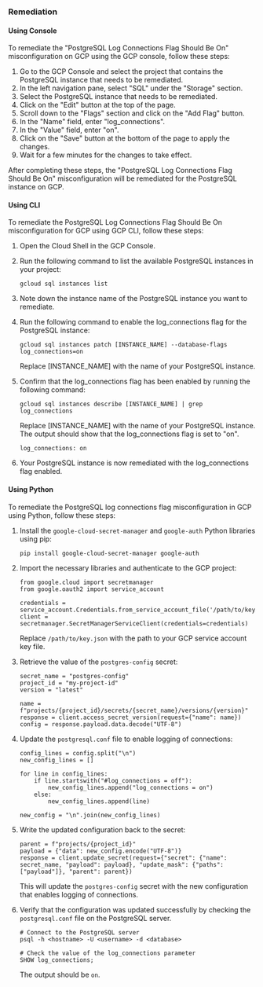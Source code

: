### Remediation

#### Using Console

To remediate the "PostgreSQL Log Connections Flag Should Be On" misconfiguration on GCP using the GCP console, follow these steps:

1. Go to the GCP Console and select the project that contains the PostgreSQL instance that needs to be remediated.
2. In the left navigation pane, select "SQL" under the "Storage" section.
3. Select the PostgreSQL instance that needs to be remediated.
4. Click on the "Edit" button at the top of the page.
5. Scroll down to the "Flags" section and click on the "Add Flag" button.
6. In the "Name" field, enter "log_connections".
7. In the "Value" field, enter "on".
8. Click on the "Save" button at the bottom of the page to apply the changes.
9. Wait for a few minutes for the changes to take effect.

After completing these steps, the "PostgreSQL Log Connections Flag Should Be On" misconfiguration will be remediated for the PostgreSQL instance on GCP.

#### Using CLI

To remediate the PostgreSQL Log Connections Flag Should Be On misconfiguration for GCP using GCP CLI, follow these steps:

1. Open the Cloud Shell in the GCP Console.

2. Run the following command to list the available PostgreSQL instances in your project:

   ```
   gcloud sql instances list
   ```

3. Note down the instance name of the PostgreSQL instance you want to remediate.

4. Run the following command to enable the log_connections flag for the PostgreSQL instance:

   ```
   gcloud sql instances patch [INSTANCE_NAME] --database-flags log_connections=on
   ```

   Replace [INSTANCE_NAME] with the name of your PostgreSQL instance.

5. Confirm that the log_connections flag has been enabled by running the following command:

   ```
   gcloud sql instances describe [INSTANCE_NAME] | grep log_connections
   ```

   Replace [INSTANCE_NAME] with the name of your PostgreSQL instance. The output should show that the log_connections flag is set to "on".

   ```
   log_connections: on
   ```

6. Your PostgreSQL instance is now remediated with the log_connections flag enabled.

#### Using Python

To remediate the PostgreSQL log connections flag misconfiguration in GCP using Python, follow these steps:

1. Install the `google-cloud-secret-manager` and `google-auth` Python libraries using pip:

   ```
   pip install google-cloud-secret-manager google-auth
   ```

2. Import the necessary libraries and authenticate to the GCP project:

   ```
   from google.cloud import secretmanager
   from google.oauth2 import service_account

   credentials = service_account.Credentials.from_service_account_file('/path/to/key.json')
   client = secretmanager.SecretManagerServiceClient(credentials=credentials)
   ```

   Replace `/path/to/key.json` with the path to your GCP service account key file.

3. Retrieve the value of the `postgres-config` secret:

   ```
   secret_name = "postgres-config"
   project_id = "my-project-id"
   version = "latest"

   name = f"projects/{project_id}/secrets/{secret_name}/versions/{version}"
   response = client.access_secret_version(request={"name": name})
   config = response.payload.data.decode("UTF-8")
   ```

4. Update the `postgresql.conf` file to enable logging of connections:

   ```
   config_lines = config.split("\n")
   new_config_lines = []

   for line in config_lines:
       if line.startswith("#log_connections = off"):
           new_config_lines.append("log_connections = on")
       else:
           new_config_lines.append(line)

   new_config = "\n".join(new_config_lines)
   ```

5. Write the updated configuration back to the secret:

   ```
   parent = f"projects/{project_id}"
   payload = {"data": new_config.encode("UTF-8")}
   response = client.update_secret(request={"secret": {"name": secret_name, "payload": payload}, "update_mask": {"paths": ["payload"]}, "parent": parent})
   ```

   This will update the `postgres-config` secret with the new configuration that enables logging of connections.

6. Verify that the configuration was updated successfully by checking the `postgresql.conf` file on the PostgreSQL server.

   ```
   # Connect to the PostgreSQL server
   psql -h <hostname> -U <username> -d <database>

   # Check the value of the log_connections parameter
   SHOW log_connections;
   ```

   The output should be `on`.

